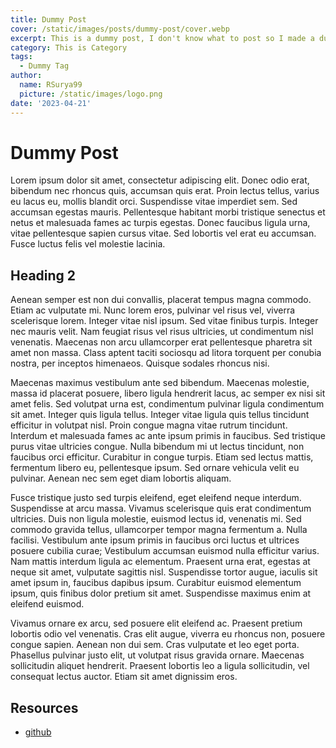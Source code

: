 ```yaml
---
title: Dummy Post
cover: /static/images/posts/dummy-post/cover.webp
excerpt: This is a dummy post, I don't know what to post so I made a dummy one just for example
category: This is Category
tags:
  - Dummy Tag
author:
  name: RSurya99
  picture: /static/images/logo.png
date: '2023-04-21'
---
```


# Dummy Post

Lorem ipsum dolor sit amet, consectetur adipiscing elit. Donec odio erat, bibendum nec rhoncus quis, accumsan quis erat. Proin lectus tellus, varius eu lacus eu, mollis blandit orci. Suspendisse vitae imperdiet sem. Sed accumsan egestas mauris. Pellentesque habitant morbi tristique senectus et netus et malesuada fames ac turpis egestas. Donec faucibus ligula urna, vitae pellentesque sapien cursus vitae. Sed lobortis vel erat eu accumsan. Fusce luctus felis vel molestie lacinia.

## Heading 2

Aenean semper est non dui convallis, placerat tempus magna commodo. Etiam ac vulputate mi. Nunc lorem eros, pulvinar vel risus vel, viverra scelerisque lorem. Integer vitae nisl ipsum. Sed vitae finibus turpis. Integer nec mauris velit. Nam feugiat risus vel risus ultricies, ut condimentum nisl venenatis. Maecenas non arcu ullamcorper erat pellentesque pharetra sit amet non massa. Class aptent taciti sociosqu ad litora torquent per conubia nostra, per inceptos himenaeos. Quisque sodales rhoncus nisi.

Maecenas maximus vestibulum ante sed bibendum. Maecenas molestie, massa id placerat posuere, libero ligula hendrerit lacus, ac semper ex nisi sit amet felis. Sed volutpat urna est, condimentum pulvinar ligula condimentum sit amet. Integer quis ligula tellus. Integer vitae ligula quis tellus tincidunt efficitur in volutpat nisl. Proin congue magna vitae rutrum tincidunt. Interdum et malesuada fames ac ante ipsum primis in faucibus. Sed tristique purus vitae ultricies congue. Nulla bibendum mi ut lectus tincidunt, non faucibus orci efficitur. Curabitur in congue turpis. Etiam sed lectus mattis, fermentum libero eu, pellentesque ipsum. Sed ornare vehicula velit eu pulvinar. Aenean nec sem eget diam lobortis aliquam.

Fusce tristique justo sed turpis eleifend, eget eleifend neque interdum. Suspendisse at arcu massa. Vivamus scelerisque quis erat condimentum ultricies. Duis non ligula molestie, euismod lectus id, venenatis mi. Sed commodo gravida tellus, ullamcorper tempor magna fermentum a. Nulla facilisi. Vestibulum ante ipsum primis in faucibus orci luctus et ultrices posuere cubilia curae; Vestibulum accumsan euismod nulla efficitur varius. Nam mattis interdum ligula ac elementum. Praesent urna erat, egestas at neque sit amet, vulputate sagittis nisl. Suspendisse tortor augue, iaculis sit amet ipsum in, faucibus dapibus ipsum. Curabitur euismod elementum ipsum, quis finibus dolor pretium sit amet. Suspendisse maximus enim at eleifend euismod.

Vivamus ornare ex arcu, sed posuere elit eleifend ac. Praesent pretium lobortis odio vel venenatis. Cras elit augue, viverra eu rhoncus non, posuere congue sapien. Aenean non dui sem. Cras vulputate et leo eget porta. Phasellus pulvinar justo elit, ut volutpat risus gravida ornare. Maecenas sollicitudin aliquet hendrerit. Praesent lobortis leo a ligula sollicitudin, vel consequat lectus auctor. Etiam sit amet dignissim eros.

## Resources

- [github](https://github.com/RSurya99/rsurya.works)